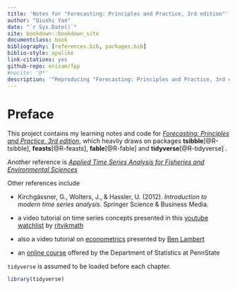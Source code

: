 ```yaml
--- 
title: 'Notes for "Forecasting: Principles and Practice, 3rd edition"'
author: "Qiushi Yan"
date: "`r Sys.Date()`"
site: bookdown::bookdown_site
documentclass: book
bibliography: [references.bib, packages.bib]
biblio-style: apalike
link-citations: yes
github-repo: enixam/fpp
#nocite: '@*'
description: '"Reproducing "Forecasting: Principles and Practice, 3rd edition"'
---
```


# Preface {-}

This project contains my learning notes and code for [*Forecasting: Principles and Practice, 3rd edition*](https://otexts.com/fpp3/), which heavliy draws on packages **tsibble**[@R-tsibble], **feasts**[@R-feasts], **fable**[@R-fable] and **tidyverse**[@R-tidyverse] .  

Another reference is [*Applied Time Series Analysis for Fisheries and Environmental Sciences*](https://nwfsc-timeseries.github.io/atsa-labs/)  

Other references include 

- Kirchgässner, G., Wolters, J., & Hassler, U. (2012). *Introduction to modern time series analysis*. Springer Science & Business Media.

- a video tutorial on time series concepts presented in this [youtube watchlist](https://www.youtube.com/playlist?list=PLvcbYUQ5t0UHOLnBzl46_Q6QKtFgfMGc3) by [ritvikmath](https://www.youtube.com/channel/UCUcpVoi5KkJmnE3bvEhHR0Q)  

- also a video tutorial on [econometrics](https://www.youtube.com/playlist?list=PLwJRxp3blEvb7P-7po9AxuBwquPv75LjU) presented by [Ben Lambert](https://www.youtube.com/channel/UC3tFZR3eL1bDY8CqZDOQh-w)

- an [online course](https://online.stat.psu.edu/stat510) offered by the Department of Statistics at PennState   

`tidyverse` is assumed to be loaded before each chapter.

```r
library(tidyverse)
```
